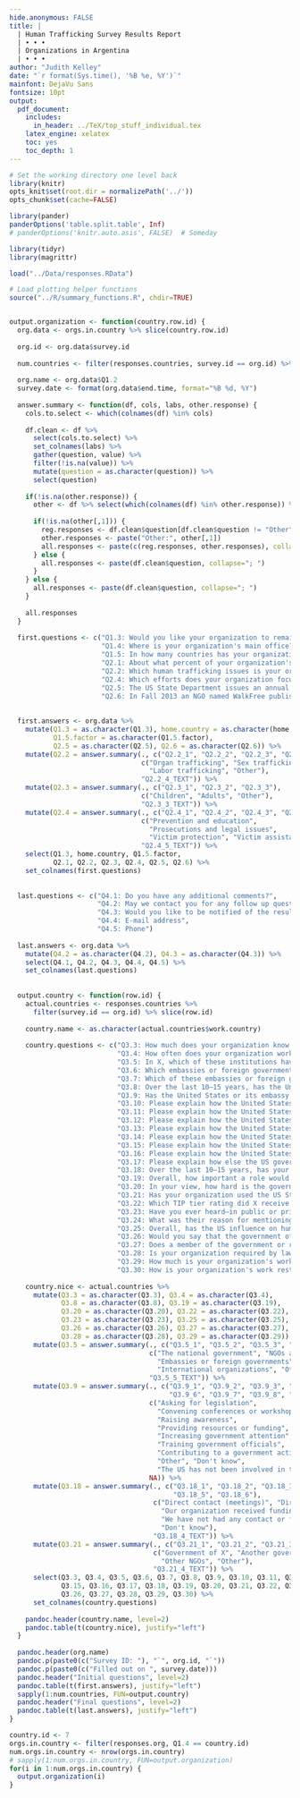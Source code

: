 ```yaml
---
hide.anonymous: FALSE
title: |
  | Human Trafficking Survey Results Report
  | • • •
  | Organizations in Argentina
  | • • •
author: "Judith Kelley"
date: "`r format(Sys.time(), '%B %e, %Y')`"
mainfont: DejaVu Sans
fontsize: 10pt
output:
  pdf_document:
    includes:
      in_header: ../TeX/top_stuff_individual.tex
    latex_engine: xelatex
    toc: yes
    toc_depth: 1
---
```


```r
# Set the working directory one level back
library(knitr)
opts_knit$set(root.dir = normalizePath('../'))
opts_chunk$set(cache=FALSE)

library(pander)
panderOptions('table.split.table', Inf)
# panderOptions('knitr.auto.asis', FALSE)  # Someday

library(tidyr)
library(magrittr)

load("../Data/responses.RData")

# Load plotting helper functions
source("../R/summary_functions.R", chdir=TRUE)


output.organization <- function(country.row.id) {
  org.data <- orgs.in.country %>% slice(country.row.id)
  
  org.id <- org.data$survey.id
  
  num.countries <- filter(responses.countries, survey.id == org.id) %>% nrow()
  
  org.name <- org.data$Q1.2
  survey.date <- format(org.data$end.time, format="%B %d, %Y")
  
  answer.summary <- function(df, cols, labs, other.response) {
    cols.to.select <- which(colnames(df) %in% cols)
    
    df.clean <- df %>%
      select(cols.to.select) %>%
      set_colnames(labs) %>%
      gather(question, value) %>%
      filter(!is.na(value)) %>%
      mutate(question = as.character(question)) %>%
      select(question)
    
    if(!is.na(other.response)) {
      other <- df %>% select(which(colnames(df) %in% other.response)) %>% slice(1)
      
      if(!is.na(other[,1])) {
        reg.responses <- df.clean$question[df.clean$question != "Other"]
        other.responses <- paste("Other:", other[,1])
        all.responses <- paste(c(reg.responses, other.responses), collapse="; ")
      } else {
        all.responses <- paste(df.clean$question, collapse="; ")
      } 
    } else {
      all.responses <- paste(df.clean$question, collapse="; ")
    }
    
    all.responses
  }
  
  first.questions <- c("Q1.3: Would you like your organization to remain anonymous in this study's reports?", 
                       "Q1.4: Where is your organization's main office?", 
                       "Q1.5: In how many countries has your organization done most of its advocacy work over the past 10 years?", 
                       "Q2.1: About what percent of your organization's time and resources are spent on fighting against trafficking or helping victims of trafficking?", 
                       "Q2.2: Which human trafficking issues is your organization most involved with?", "Q2.3: Which kinds of victims is your organization most involved with?", 
                       "Q2.4: Which efforts does your organization focus on most?", 
                       "Q2.5: The US State Department issues an annual Trafficking in Persons (TIP) report. Have you ever heard of this annual report?", 
                       "Q2.6: In Fall 2013 an NGO named WalkFree published a \"Human Trafficking Index\" that rated countries on how many trafficking victims they have. Have you heard of this index?")
  
  
  first.answers <- org.data %>%
    mutate(Q1.3 = as.character(Q1.3), home.country = as.character(home.country), 
           Q1.5.factor = as.character(Q1.5.factor), 
           Q2.5 = as.character(Q2.5), Q2.6 = as.character(Q2.6)) %>%
    mutate(Q2.2 = answer.summary(., c("Q2.2_1", "Q2.2_2", "Q2.2_3", "Q2.2_4"), 
                                 c("Organ trafficking", "Sex trafficking", 
                                   "Labor trafficking", "Other"), 
                                 "Q2.2_4_TEXT")) %>%
    mutate(Q2.3 = answer.summary(., c("Q2.3_1", "Q2.3_2", "Q2.3_3"), 
                                 c("Children", "Adults", "Other"), 
                                 "Q2.3_3_TEXT")) %>%
    mutate(Q2.4 = answer.summary(., c("Q2.4_1", "Q2.4_2", "Q2.4_3", "Q2.4_4", "Q2.4_5"), 
                                 c("Prevention and education", 
                                   "Prosecutions and legal issues", 
                                   "Victim protection", "Victim assistance", "Other"), 
                                 "Q2.4_5_TEXT")) %>%
    select(Q1.3, home.country, Q1.5.factor, 
           Q2.1, Q2.2, Q2.3, Q2.4, Q2.5, Q2.6) %>%
    set_colnames(first.questions)
  
  
  last.questions <- c("Q4.1: Do you have any additional comments?",
                      "Q4.2: May we contact you for any follow up questions?",
                      "Q4.3: Would you like to be notified of the results of this survey once it is completed?",
                      "Q4.4: E-mail address",
                      "Q4.5: Phone")
  
  last.answers <- org.data %>%
    mutate(Q4.2 = as.character(Q4.2), Q4.3 = as.character(Q4.3)) %>%
    select(Q4.1, Q4.2, Q4.3, Q4.4, Q4.5) %>%
    set_colnames(last.questions)
  
  
  output.country <- function(row.id) {
    actual.countries <- responses.countries %>%
      filter(survey.id == org.id) %>% slice(row.id)
    
    country.name <- as.character(actual.countries$work.country)
    
    country.questions <- c("Q3.3: How much does your organization know about human trafficking policy in X?", 
                           "Q3.4: How often does your organization work directly with the government of X?", 
                           "Q3.5: In X, which of these institutions have been active in fighting human trafficking over the last 10–15 years?", 
                           "Q3.6: Which embassies or foreign governments have been active in fighting human trafficking in X?", 
                           "Q3.7: Which of these embassies or foreign governments have been the most active?", 
                           "Q3.8: Over the last 10–15 years, has the United States or its embassy been active in the fight against human trafficking in X?", 
                           "Q3.9: Has the United States or its embassy been involved in any of the following activities in X?", 
                           "Q3.10: Please explain how the United States asked the government to pass or amend anti-trafficking laws in X:", 
                           "Q3.11: Please explain how the United States convened conferences or workshops on trafficking in X:", 
                           "Q3.12: Please explain how the United States raised awareness about trafficking in X:", 
                           "Q3.13: Please explain how the United States provided resources or funding for anti-trafficking programs in X:", 
                           "Q3.14: Please explain how the United States increased government attention to trafficking in X:", 
                           "Q3.15: Please explain how the United States trained government officials in X:", 
                           "Q3.16: Please explain how the United States contributed to a government action plan in X:", 
                           "Q3.17: Please explain how else the US government has been involved in trafficking issues in X:", 
                           "Q3.18: Over the last 10–15 years, has your organization worked directly with or had direct contact with the US embassy or government on human trafficking issues?", 
                           "Q3.19: Overall, how important a role would you say that the United States or its embassy have played in fighting trafficking in X over the last 10–15 years?", 
                           "Q3.20: In your view, how hard is the government of X working to combat trafficking in persons?", 
                           "Q3.21: Has your organization used the US State Department's Trafficking in Persons (TIP) report to discuss trafficking issues with any of these groups?", 
                           "Q3.22: Which TIP tier rating did X receive this year?", 
                           "Q3.23: Have you ever heard—in public or private—officials in X mention the TIP tier rating?", 
                           "Q3.24: What was their reason for mentioning it?", 
                           "Q3.25: Overall, has the US influence on human trafficking policy in X been positive or negative?",
                           "Q3.26: Would you say that the government of X's efforts to combat trafficking over the past 10–15 years have:", 
                           "Q3.27: Does a member of the government or ruling party of X sit on your board?", 
                           "Q3.28: Is your organization required by law to have a member of the government or ruling party sit on your board?", 
                           "Q3.29: How much is your organization's work restricted by government regulations in X?", 
                           "Q3.30: How is your organization's work restricted by government regulations in X?")
    
    country.nice <- actual.countries %>%
      mutate(Q3.3 = as.character(Q3.3), Q3.4 = as.character(Q3.4),
             Q3.8 = as.character(Q3.8), Q3.19 = as.character(Q3.19), 
             Q3.20 = as.character(Q3.20), Q3.22 = as.character(Q3.22),
             Q3.23 = as.character(Q3.23), Q3.25 = as.character(Q3.25),
             Q3.26 = as.character(Q3.26), Q3.27 = as.character(Q3.27),
             Q3.28 = as.character(Q3.28), Q3.29 = as.character(Q3.29)) %>%
      mutate(Q3.5 = answer.summary(., c("Q3.5_1", "Q3.5_2", "Q3.5_3", "Q3.5_4", "Q3.5_5"), 
                                   c("The national government", "NGOs and civil society",
                                     "Embassies or foreign governments", 
                                     "International organizations", "Other"), 
                                   "Q3.5_5_TEXT")) %>%
      mutate(Q3.9 = answer.summary(., c("Q3.9_1", "Q3.9_2", "Q3.9_3", "Q3.9_4", "Q3.9_5",
                                        "Q3.9_6", "Q3.9_7", "Q3.9_8", "Q3.9_9", "Q3.9_10"), 
                                   c("Asking for legislation", 
                                     "Convening conferences or workshops",
                                     "Raising awareness", 
                                     "Providing resources or funding",
                                     "Increasing government attention", 
                                     "Training government officials",
                                     "Contributing to a government action plan", 
                                     "Other", "Don't know",
                                     "The US has not been involved in trafficking issues"), 
                                   NA)) %>%
      mutate(Q3.18 = answer.summary(., c("Q3.18_1", "Q3.18_2", "Q3.18_3", "Q3.18_4", 
                                         "Q3.18_5", "Q3.18_6"), 
                                    c("Direct contact (meetings)", "Direct cooperation", 
                                      "Our organization received funding", "Other", 
                                      "We have not had any contact or funding from the US",
                                      "Don't know"), 
                                    "Q3.18_4_TEXT")) %>%
      mutate(Q3.21 = answer.summary(., c("Q3.21_1", "Q3.21_2", "Q3.21_3", "Q3.21_4"), 
                                    c("Government of X", "Another government", 
                                      "Other NGOs", "Other"), 
                                    "Q3.21_4_TEXT")) %>%
      select(Q3.3, Q3.4, Q3.5, Q3.6, Q3.7, Q3.8, Q3.9, Q3.10, Q3.11, Q3.12, Q3.13, Q3.14,
             Q3.15, Q3.16, Q3.17, Q3.18, Q3.19, Q3.20, Q3.21, Q3.22, Q3.23, Q3.24, Q3.25,
             Q3.26, Q3.27, Q3.28, Q3.29, Q3.30) %>%
      set_colnames(country.questions)
    
    pandoc.header(country.name, level=2)
    pandoc.table(t(country.nice), justify="left")
  }
  
  pandoc.header(org.name)
  pandoc.p(paste0(c("Survey ID: "), "`", org.id, "`"))
  pandoc.p(paste0(c("Filled out on ", survey.date)))
  pandoc.header("Initial questions", level=2)
  pandoc.table(t(first.answers), justify="left")
  sapply(1:num.countries, FUN=output.country)
  pandoc.header("Final questions", level=2)
  pandoc.table(t(last.answers), justify="left")
}
```


```r
country.id <- 7
orgs.in.country <- filter(responses.org, Q1.4 == country.id)
num.orgs.in.country <- nrow(orgs.in.country)
# sapply(1:num.orgs.in.country, FUN=output.organization)
for(i in 1:num.orgs.in.country) {
  output.organization(i)
}
```

